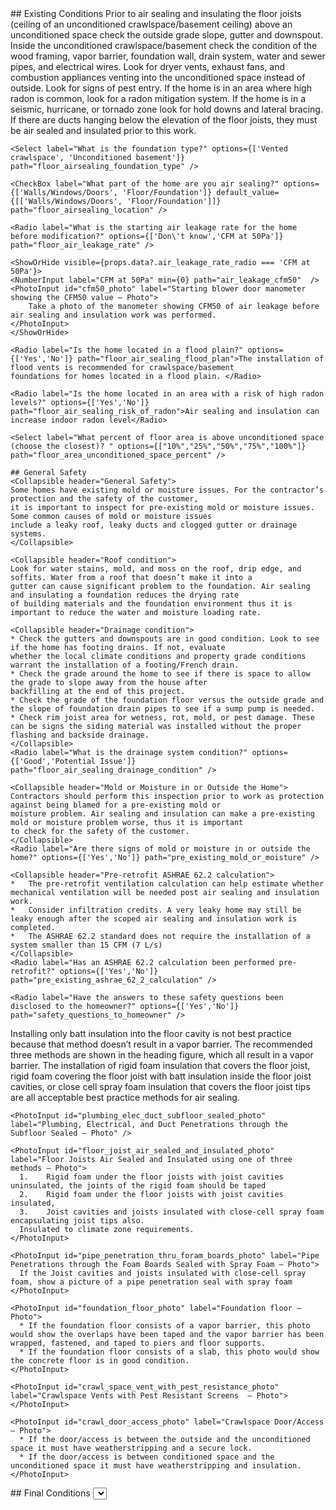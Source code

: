 <Tabs>


  <Tab eventKey="pre-installation" title="Pre-Installation">
    ## Existing Conditions
    <Collapsible header="Existing Conditions">
    Prior to air sealing and insulating the floor joists (ceiling of an unconditioned crawlspace/basement ceiling) above an 
    unconditioned space check the outside grade slope, gutter and downspout. Inside the unconditioned crawlspace/basement 
    check the condition of the wood framing, vapor barrier, foundation wall, drain system, water and sewer pipes, and 
    electrical wires. Look for dryer vents, exhaust fans, and combustion appliances venting into the unconditioned 
    space instead of outside. Look for signs of pest entry. If the home is in an area where high radon is common, 
    look for a radon mitigation system. If the home is in a seismic, hurricane, or tornado zone look for hold downs and 
    lateral bracing.  If there are ducts hanging below the elevation of the floor joists, they must be air sealed and 
    insulated prior to this work.
    </Collapsible>

    <Select label="What is the foundation type?" options={['Vented crawlspace', 'Unconditioned basement']} path="floor_airsealing_foundation_type" />

    <CheckBox label="What part of the home are you air sealing?" options={['Walls/Windows/Doors', 'Floor/Foundation']} default_value={[['Walls/Windows/Doors', 'Floor/Foundation']]} path="floor_airsealing_location" />

    <Radio label="What is the starting air leakage rate for the home before modification?" options={['Don\'t know','CFM at 50Pa']} path="floor_air_leakage_rate" />
    
    <ShowOrHide visible={props.data?.air_leakage_rate_radio === 'CFM at 50Pa'}> 
    <NumberInput label="CFM at 50Pa" min={0} path="air_leakage_cfm50"  />
    <PhotoInput id="cfm50_photo" label="Starting blower door manometer showing the CFM50 value – Photo">
        Take a photo of the manometer showing CFM50 of air leakage before air sealing and insulation work was performed.
    </PhotoInput>
    </ShowOrHide>

    <Radio label="Is the home located in a flood plain?" options={['Yes','No']} path="floor_air_sealing_flood_plan">The installation of flood vents is recommended for crawlspace/basement 
    foundations for homes located in a flood plain. </Radio>

    <Radio label="Is the home located in an area with a risk of high radon levels?" options={['Yes','No']} path="floor_air_sealing_risk_of_radon">Air sealing and insulation can increase indoor radon level</Radio>

    <Select label="What percent of floor area is above unconditioned space (choose the closest)? " options={["10%","25%","50%","75%","100%"]} path="floor_area_unconditioned_space_percent" />
    
    ## General Safety
    <Collapsible header="General Safety">
    Some homes have existing mold or moisture issues. For the contractor’s protection and the safety of the customer, 
    it is important to inspect for pre-existing mold or moisture issues. Some common causes of mold or moisture issues 
    include a leaky roof, leaky ducts and clogged gutter or drainage systems.
    </Collapsible>
    
    <Collapsible header="Roof condition">   
    Look for water stains, mold, and moss on the roof, drip edge, and soffits. Water from a roof that doesn’t make it into a 
    gutter can cause significant problem to the foundation. Air sealing and insulating a foundation reduces the drying rate 
    of building materials and the foundation environment thus it is important to reduce the water and moisture loading rate.
   </Collapsible>
    <Radio label="What is the roof condition?" options={['Good','Potential Issue']} path="floor_air_sealing_roof_condition" />

    <Collapsible header="Drainage condition"> 
    * Check the gutters and downspouts are in good condition. Look to see if the home has footing drains. If not, evaluate 
    whether the local climate conditions and property grade conditions warrant the installation of a footing/French drain.
    * Check the grade around the home to see if there is space to allow the grade to slope away from the house after 
    backfilling at the end of this project.
    * Check the grade of the foundation floor versus the outside grade and the slope of foundation drain pipes to see if a sump pump is needed.
    * Check rim joist area for wetness, rot, mold, or pest damage. These can be signs the siding material was installed without the proper flashing and backside drainage.
    </Collapsible>
    <Radio label="What is the drainage system condition?" options={['Good','Potential Issue']} path="floor_air_sealing_drainage_condition" />
   
    <Collapsible header="Mold or Moisture in or Outside the Home"> 
    Contractors should perform this inspection prior to work as protection against being blamed for a pre-existing mold or 
    moisture problem. Air sealing and insulation can make a pre-existing mold or moisture problem worse, thus it is important 
    to check for the safety of the customer.
    </Collapsible>
    <Radio label="Are there signs of mold or moisture in or outside the home?" options={['Yes','No']} path="pre_existing_mold_or_moisture" />

    <Collapsible header="Pre-retrofit ASHRAE 62.2 calculation"> 
    *	The pre-retrofit ventilation calculation can help estimate whether mechanical ventilation will be needed post air sealing and insulation work.
    *	Consider infiltration credits. A very leaky home may still be leaky enough after the scoped air sealing and insulation work is completed. 
    *	The ASHRAE 62.2 standard does not require the installation of a system smaller than 15 CFM (7 L/s)
    </Collapsible>
    <Radio label="Has an ASHRAE 62.2 calculation been performed pre-retrofit?" options={['Yes','No']} path="pre_existing_ashrae_62_2_calculation" />

    <Radio label="Have the answers to these safety questions been disclosed to the homeowner?" options={['Yes','No']} path="safety_questions_to_homeowner" />

  </Tab>
  
  <Tab eventKey="installation" title="Installation">
    <Collapsible lable="Installation Details">
      Installing only batt insulation into the floor cavity is not best practice because that method doesn’t result in a vapor 
      barrier. The recommended three methods are shown in the heading figure, which all result in a vapor barrier. 
      The installation of rigid foam insulation that covers the floor joist, rigid foam covering the floor joist with batt 
      insulation inside the floor joist cavities, or close cell spray foam insulation that covers the floor joist tips are 
      all acceptable best practice methods for air sealing.
    </Collapsible>

    <PhotoInput id="plumbing_elec_duct_subfloor_sealed_photo" label="Plumbing, Electrical, and Duct Penetrations through the Subfloor Sealed – Photo" /> 
    
    <PhotoInput id="floor_joist_air_sealed_and_insulated_photo" label="Floor Joists Air Sealed and Insulated using one of three methods – Photo">
      1.	Rigid foam under the floor joists with joist cavities uninsulated, the joints of the rigid foam should be taped
      2.	Rigid foam under the floor joists with joist cavities insulated,
      3.	Joist cavities and joists insulated with close-cell spray foam encapsulating joist tips also. 
      Insulated to climate zone requirements.
    </PhotoInput>

    <PhotoInput id="pipe_penetration_thru_foram_boards_photo" label="Pipe Penetrations through the Foam Boards Sealed with Spray Foam – Photo">
      If the Joist cavities and joists insulated with close-cell spray foam, show a picture of a pipe penetration seal with spray foam
    </PhotoInput>

    <PhotoInput id="foundation_floor_photo" label="Foundation floor – Photo">
      * If the foundation floor consists of a vapor barrier, this photo would show the overlaps have been taped and the vapor barrier has been wrapped, fastened, and taped to piers and floor supports.
      * If the foundation floor consists of a slab, this photo would show the concrete floor is in good condition.
    </PhotoInput>

    <PhotoInput id="crawl_space_vent_with_pest_resistance_photo" label="Crawlspace Vents with Pest Resistant Screens  – Photo">
    </PhotoInput>

    <PhotoInput id="crawl_door_access_photo" label="Crawlspace Door/Access – Photo">
      * If the door/access is between the outside and the unconditioned space it must have weatherstripping and a secure lock.
      * If the door/access is between conditioned space and the unconditioned space it must have weatherstripping and insulation. 
    </PhotoInput>
       
  </Tab>  
  <Tab eventKey="post_installation"  title="Post-Installation">
  ## Final Conditions
  <Select label="What R-value was added to the floor?" options={["Less than R-10", "R-10","R-13","R-19","R-30","more than R-30"]} path="postinstall_floor_r_value" />
  <Radio label="What is the air sealing level you have achieved?" options={['Don\'t know','CFM at 50Pa']} path="postinstall_floor_air_leakage_level" />  
  <ShowOrHide visible={props.data?.postinstall_floor_air_leakage_level === 'CFM at 50Pa'}> 
  <NumberInput label="CFM at 50Pa" min={0} path="postinstall_air_leakage_cfm50"  />
  <PhotoInput id="postinstall_cfm50_photo" label="Final blower door manometer showing the CFM50 value – Photo">
      Photo of the manometer showing CFM50 of air leakage after air sealing and insulation work was performed
  </PhotoInput>
  </ShowOrHide>
  <Radio label="Is the homeowner aware that combustion safety tests are highly recommended for homes with any gas appliances after air sealing projects are completed?" options={['Yes','No', 'N/A']} path="postinstall_combustion_safety_to_homeowner" />
  
  ## Combustion Appliance Safety Testing
  If the home upgrades will result in a barometric draft controlled or Category I appliances equipped with a draft 
  hood or connected to a natural draft venting system remaining in the conditioned envelope of the home, combustion 
  safety checks are required to be performed at the completion of the project. Please perform and document these 
  tests using the <a href={`/app/${props.project._id}/combustion_safety`}>Combustion Appliance Safety Workflow</a>. 
  The results from that workflow will automatically append to this workflow.

  
  ## Ventilation
  <Collapsible header="Post-retrofit ASHRAE 62.2 Calculation">
  *	The post-retrofit ventilation calculation can help determine whether mechanical ventilation is needed post air sealing and insulation work.
  *	Consider infiltration credits.
  * The ASHRAE 62.2 standard does not require the installation of a system smaller than 15 CFM (7 L/s)
  </Collapsible>
  <Radio label="Has an ASHRAE 62.2 calculation been performed post-retrofit to ensure proper indoor air quality?" options={['Yes','No']} path="post_retrofit_ashrae_62_2_calculation" />
  ## Project Invoice 
  <PhotoInput id="project_invoice_photo" label="Project Invoice – Photo">
    Take a photo of the project invoice. 
  </PhotoInput>
  </Tab>
 <Tab eventKey="report"  title="Report">
    <PrintSection label="Print Report">
    ---
    # Floor Air Sealing and Insulation Above Unconditioned Space Upgrade
    ## Photo Report

    <ProjectInfoReport {...props} />

    ## Existing Conditions

    <p> What part of the home are you air sealing?  <strong> { props.data.airsealing_location ? props.data.airsealing_location : null } </strong> </p>
    <p> What is the starting air leakage rate for the home before modification?  <strong> { props.data.air_leakage_rate_radio ? props.data.air_leakage_rate_radio + ': ' : null } { props.data.air_leakage_rate_radio == 'CFM at 50Pa' ? props.data.air_leakage_cfm50  : null } </strong></p>
    <Photo id="cfm50_photo" label="Starting blower door manometer showing the CFM50 value – Photo">
        Photo of the manometer showing CFM50 of air leakage before air sealing and insulation work was performed
    </Photo>
    <p> What is the existing insulation in the ceiling?  <strong> { props.data.existing_insulation_type ? props.data.existing_insulation_type : null } </strong></p>
    <p> What is the existing insulation R-value in the ceiling?  <strong>{ props.data.airsealing_r_value ? props.data.airsealing_r_value : null } </strong></p>    

    ## General Safety
    <p> What is the roof condition?   <strong>{ props.data.insulation_roof_condition ? props.data.insulation_roof_condition : null } </strong></p>
    <p> What is the drainage system condition?   <strong> { props.data.insulation_drainage_condition ? props.data.insulation_drainage_condition : null } </strong></p>
    <p> Are there signs of mold or moisture in or outside the home?  <strong> { props.data.pre_existing_mold_or_moisture ? props.data.pre_existing_mold_or_moisture : null } </strong></p>
    <p> Has an ASHRAE 62.2 calculation been performed pre-retrofit?  <strong>{ props.data.ashrae_62_2_calculation ? props.data.ashrae_62_2_calculation : null } </strong></p>
    <p> Have the answers to these safety questions been disclosed to the homeowner? <strong> { props.data.safety_questions_to_homeowner ? props.data.safety_questions_to_homeowner : null }</strong></p>

    ## Installation - Air Sealing Details

    <Photo id="drywall_to_topplate_photo" label="Drywall to Top Plate – Photo" required>
      Photo of drywall to top plate seam sealed
    </Photo>
    <Photo id="softfir_air_baffels_photo" label="Softfit Ait Baffles – Photo" required>
      Photo of soffit air baffles installed blocked with batt insulation and/or air sealed with spray foam
    </Photo>
    <Photo id="leakage_recessed_light_photo" label="Leakage Recessed Light – Photo" required>
      Photo of a leaky recessed light fixture treatment. 
      Recommended treatments include: 
      * Sealing the leaky recessed light fixture using an airtight recessed light cover from the attic
      * Replacing the bulb and trim from below with an airtight LED retrofit module
    </Photo>
    <Photo id="chimney_dam_photo" label="Chimney Dam – Photo" required>
      Photo of fire caulking and sheet metal dam around chimney
    </Photo>
    <Photo id="hot_flue_pipe_dam_photo" label="Hot Flue Pipe Dam – Photo" required>
      Photo of fire caulking and sheet metal dam around hot flue pipes
    </Photo>
    <Photo id="wire_and_penetrations_photo" label="Wire and Pipe Penetrations – Photo" required>
      Photo of electrical wire and pipe penetrations sealed
    </Photo>
    <Photo id="large_opening_sealed_photo" label="Large Opening Sealed – Photo" required>
      Photo of large opening such as a dropped soffit, dropped ceiling, or chase sealed with rigid foam and spray foam.
    </Photo>
    <Photo id="duct_boot_to_drywall_photo" label="Duct Boot to Drywall – Photo" required>
      Photo of duct boot to drywall connection sealed
    </Photo>
    <Photo id="exhaust_fan_sealed_to_drywall_photo" label="Exhaust Fan Sealed to Drywall – Photo" required>
      Photo of exhaust fan sealed to drywall
    </Photo>
    <Photo id="knee_wall_sealed_photo" label="Knee Walls Sealed – Photo" required>
      Photo of open back knee walls drywall sealed to studs. Install blocking if missing top or bottom plates. Install joist cavity blocking.
    </Photo>
    <Photo id="knee_wall_enclosed_photo" label="Knee Walls Enclosed – Photo" required>
      Photo of open back knee wall enclosed with air barrier or foam board
    </Photo>
    <Photo id="skylight_wall_sealed_photo" label="Skylight Walls Sealed – Photo" required>
      Photo of open back skylight shaft wall drywall air sealed to studs
    </Photo>
    <Photo id="skylight_wall_enclosed_photo" label="Skylight Walls Enclosed – Photo" required>
      Photo of open back skylight walls enclosed with air barrier or foam board
    </Photo>
    <Photo id="balloon_wall_sealed_photo" label="Balloon Walls Sealed – Photo" required>
      Photo of balloon framed walls sealed with blocking and spray foam
    </Photo>
    <Photo id="stairwell_wall_sealed_photo" label="Stairwell Wall Sealed – Photo" required>
      Photo of open back stairwell wall sealed with air barrier or foam board
    </Photo>
    <Photo id="t_g_ceiling_sealed_photo" label="T&G Ceiling Sealed – Photo" required>
      Photo of tongue and groove ceiling sealed
    </Photo>
    <Photo id="storage_platform_preparation_photo" label="Storage Platform Preparation – Photo" required>
      Photo of storage platform prepared for blown in insulation using batts as blocking if no insulation underneath
    </Photo>
    <Photo id="overview_of_airsealed_attic_photo" label="Overview of Air Sealed Attic – Photo" required>
      Overview photo of air sealed attic
    </Photo>
    <Photo id="attic_access_dam_photo" label="Attic Access Dam – Photo" required>
      Photo of installed and sealed insulation dam around attic access
    </Photo>
    <Photo id="attic_access_weatherstrip_photo" label="Attic Access Weatherstrip – Photo" required>
      Photo of weatherstrip air sealed attic access
    </Photo>

    ## Installation - Insulation Details
    <Photo id="insulation_measuring_rulers_photo" label="Insulation Measuring Rulers  – Photo">
        Overview of insulation measuring rulers, one installed every 300 sq. ft. visible 
        from attic entrance (photo taken from attic entrance).     
    </Photo>

    <Photo id="rvalue_table_photo" label="R-value Per Inch  – Photo" required>
    Photo of insulation bag R-value per inch table    
    </Photo>

    <Photo id="skylight_shaft_photo" label="Skylight Shaft – Photo" required>
    Photot of skylight shaft insulation detail
    </Photo>

    <Photo id="knee_wall_photo" label="Knee Wall – Photo" required>
      Photo of knee wall insulation detail     
    </Photo>

    <Photo id="stairwell_wall_photo" label="Stairwell Wall – Photo" required>
    Photo of stairwell wall insulation detail     
    </Photo>

    <Photo id="storage_platform_photo" label="Storage Platform – Photo" required>
    Photo of storage platform insulation detail    
    </Photo>

    <Photo id="wide_angle_photo" label="Wide Angle – Photo" required>
    Wide angle photo showing insulation uniformity with rulers visible
    </Photo>

    <Photo id="attic_door_hatch_photo" label="Attic Door/Hatch - Photo" required>
      Photo of insulation on attic door/hatch. The insulation applied to the door/hatch should match the R-value of the wall/ceiling respectively.
    </Photo>

    ## Final Conditions
    <p> What is the air sealing level you have achieved? <strong>{props.data?.postinstall_air_leakage_rate_radio ? props.data?.postinstall_air_leakage_rate_radio : null}</strong> </p>
    {
    props.data?.postinstall_air_leakage_rate_radio === 'CFM at 50Pa' ? 
    <p> CFM at 50Pa: <strong>{props.data.postinstall_air_leakage_cfm50 ? props.data.postinstall_air_leakage_cfm50 : null}</strong> </p> : null
    }

    <Photo id="postinstall_cfm50_photo" label="Final blower door manometer showing the CFM50 value – Photo">
        Photo of the manometer showing CFM50 of air leakage after air sealing and insulation work was performed
    </Photo>
    <p> Is the homeowner aware that combustion safety tests are highly recommended for homes with any gas appliances after air sealing projects are completed? <strong>{props.data.postinstall_safety_briefing_to_homeowner ? props.data.postinstall_safety_briefing_to_homeowner : null}</strong> </p>
    <p> What R-value was added to the ceiling? <strong>{props.data.postinstall_ceiling_r_value ? props.data.postinstall_ceiling_r_value : null}</strong> </p>
    <p> What percentage of ceiling area received additional insulation? <strong>{props.data.postinstall_insulated_ceiling_area ? props.data.postinstall_insulated_ceiling_area : null}</strong> </p>

    ## Combustion Appliance Safety 
    {
    props.data?.combustion_safety_for_appliance1 ?
    <p>
    <strong>{props.data?.combustion_safety_for_appliance1}</strong><br />
    Does the spillage test(s) pass? <strong> {props.data.postinstall_appliance1_spillage_test ? props.data.postinstall_appliance1_spillage_test : null} </strong><br/>
    Does the gas leak detection test pass? <strong> {props.data.postinstall_appliance1_gasleak_detection_test ? props.data.postinstall_appliance1_gasleak_detection_test : null} </strong><br/>
    Does the ambient CO test pass? <strong> {props.data.postinstall_appliance1_ambient_CO_test ? props.data.postinstall_appliance1_ambient_CO_test : null} </strong><br/>
    Does the undiluted CO test pass? <strong> {props.data.postinstall_appliance1_undiluted_CO_test ? props.data.postinstall_appliance1_undiluted_CO_test : null} </strong><br/>
    </p> 
    : null 
    }

    {
    props.data?.combustion_safety_for_appliance2 ?
    <p>
    <strong>{props.data?.combustion_safety_for_appliance2}</strong><br />
    Does the spillage test(s) pass? <strong> {props.data.postinstall_appliance2_spillage_test ? props.data.postinstall_appliance2_spillage_test : null} </strong><br/>
    Does the gas leak detection test pass? <strong> {props.data.postinstall_appliance2_gasleak_detection_test ? props.data.postinstall_appliance2_gasleak_detection_test : null} </strong><br/>
    Does the ambient CO test pass? <strong> {props.data.postinstall_appliance2_ambient_CO_test ? props.data.postinstall_appliance2_ambient_CO_test : null} </strong><br/>
    Does the undiluted CO test pass? <strong> {props.data.postinstall_appliance2_undiluted_CO_test ? props.data.postinstall_appliance2_undiluted_CO_test : null} </strong><br/>
    </p> 
    : null 
    }

    ## Ventilation
    <p> Has an ASHRAE 62.2 calculation been performed post-retrofit to ensure proper indoor air quality?  { props.data.post_retrofit_ashrae_62_2_calculation ? props.data.post_retrofit_ashrae_62_2_calculation : null } </p>

    ## Project Invoice
    <Photo id="project_invoice_photo" label="Project Invoice – Photo" required>
      Photo of the project invoice
    </Photo>


    </PrintSection>
  </Tab>
</Tabs>